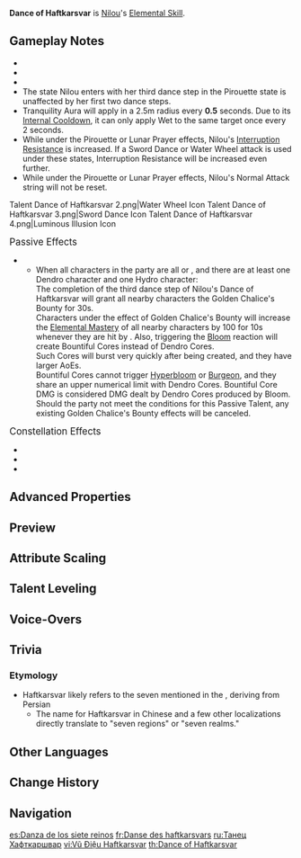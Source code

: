 {{Talent Infobox
|image         = Talent Dance of Haftkarsvar.png
|character     = Nilou
|type          = Elemental Skill
|info          = Nilou will enter the Pirouette state, dealing {{Color|Hydro DMG}} to nearby opponents based on her Max HP.<br />While she is in the Pirouette state, Nilou's Normal Attacks and Elemental Attacks will cause her to enter the Sword Dance and Whirling Steps stances respectively, causing DMG she deals to be converted to {{Color|Hydro DMG}} that cannot be overridden and that is considered Elemental Skill DMG.<br /><br />In these stances, Nilou's third dance step will end Pirouette, and has the following effects:<ul><li>Sword Dance: unleashes a Luminous Illusion that deals {{Color|Hydro DMG}} to opponents it touches and grants Nilou the Lunar Prayer effect. This effect converts Nilou's Normal Attacks into Sword Dance techniques, and her final hit will unleash a Luminous Illusion.</li><li>Whirling Steps: Nilou unleashes a Whirling Water Wheel that deals AoE {{Color|Hydro DMG}} and creates a Tranquility Aura that follows your active character around and applies Wet to opponents within its AoE.</li></ul><br />Nilou is unable to perform Charged Attacks when under the effect of Pirouette or Lunar Prayer. These effects will be removed once she leaves the field.
|CD            = 18s
|scale_att1    = Max HP
|utility1      = Conversion
|utility2      = Interruption Resistance
|utility3      = Requires Staying on Field
|attr1         = Skill DMG (% Max HP)
|value1        = 3.3-7.1%
|attr2         = Sword Dance/Whirling Steps 1-Hit DMG (% Max HP)
|value2        = 4.6/3.3-9.7/6.9%
|attr3         = Sword Dance/Whirling Steps 2-Hit DMG (% Max HP)
|value3        = 5.1/4-10.9/8.4%
|attr4         = Luminous Illusion/Water Wheel DMG (% Max HP)
|value4        = 7.2/6.1-15.2/10.8%
|attr5         = Pirouette Duration
|value5        = 10s
|attr6         = Lunar Prayer Duration
|value6        = 8s
|attr7         = Tranquility Aura Duration
|value7        = 12s
}}
{{Description|"Daintily her toes touch the water's face, and the light that ripples forth equals even the seven heavens."}}
'''Dance of Haftkarsvar''' is [[Nilou]]'s [[Elemental Skill]].

==Gameplay Notes==
* {{TalentNote|cooldown|immediate}}
* {{TalentNote|particles|Skill DMG|1.5}}
* {{TalentNote|particles|Sword Dance, Whirling Steps, Luminous Illusion, or Water Wheel during the Pirouette state|1}}
* The state Nilou enters with her third dance step in the Pirouette state is unaffected by her first two dance steps.
* Tranquility Aura will apply {{Wet}} in a 2.5m radius every '''0.5''' seconds. Due to its [[Internal Cooldown]], it can only apply Wet to the same target once every 2 seconds.
* While under the Pirouette or Lunar Prayer effects, Nilou's [[Interruption Resistance]] is increased. If a Sword Dance or Water Wheel attack is used under these states, Interruption Resistance will be increased even further.
* While under the Pirouette or Lunar Prayer effects, Nilou's Normal Attack string will not be reset.
<gallery>
Talent Dance of Haftkarsvar 2.png|Water Wheel Icon
Talent Dance of Haftkarsvar 3.png|Sword Dance Icon
Talent Dance of Haftkarsvar 4.png|Luminous Illusion Icon
</gallery>

;<big>Passive Effects</big>
* {{TalentNote|ascension|1|Court of Dancing Petals|character=Nilou|talent=Dance of Haftkarsvar|affects Dance of Haftkarsvar as follows:}}
** When all characters in the party are all {{Color|Dendro}} or {{Color|Hydro}}, and there are at least one Dendro character and one Hydro character:<br />The completion of the third dance step of Nilou's Dance of Haftkarsvar will grant all nearby characters the Golden Chalice's Bounty for 30s.<br />Characters under the effect of Golden Chalice's Bounty will increase the [[Elemental Mastery]] of all nearby characters by 100 for 10s whenever they are hit by {{Color|Dendro attacks}}. Also, triggering the [[Bloom]] reaction will create Bountiful Cores instead of Dendro Cores.<br />Such Cores will burst very quickly after being created, and they have larger AoEs.<br />Bountiful Cores cannot trigger [[Hyperbloom]] or [[Burgeon]], and they share an upper numerical limit with Dendro Cores. Bountiful Core DMG is considered DMG dealt by Dendro Cores produced by Bloom.<br />Should the party not meet the conditions for this Passive Talent, any existing Golden Chalice's Bounty effects will be canceled.

;<big>Constellation Effects</big>
* {{TalentNote|constellation|1|Dance of the Waning Moon|Increases Luminous Illusion DMG by 65%, and extends the Tranquility Aura's duration by 6s.}}
* {{TalentNote|constellation|4|Fricative Pulse}}
* {{TalentNote|constellation|5|Twirling Light}}

==Advanced Properties==
{{Advanced Properties
|title   = Skill DMG
|gu      = 1U
|icdtag  = Elemental Skill
|icdtype = 2.5s/3 Hits
|poise   = 55.64
|impulse = 3

|title2   = Sword Dance 1-Hit
|gu2      = 1U
|icdtag2  = Elemental Skill
|icdtype2 = 2.5s/3 Hits
|poise2   = 52.64
|impulse2 = 3

|title3   = Sword Dance 2-Hit
|gu3      = 1U
|icdtag3  = Elemental Skill
|icdtype3 = 2.5s/3 Hits
|poise3   = 47.55
|impulse3 = 3

|title4   = Luminous Illusion
|gu4      = 1U
|icdtag4  = Elemental Skill
|icdtype4 = 2.5s/3 Hits
|poise4   = 90.31
|impulse4 = 3

|title5   = Whirling Steps 1-Hit
|gu5      = 1U
|icdtag5  = Elemental Skill
|icdtype5 = 2.5s/3 Hits
|poise5   = 54.64
|impulse5 = 3

|title6   = Whirling Steps 2-Hit
|gu6      = 1U
|icdtag6  = Elemental Skill
|icdtype6 = 2.5s/3 Hits
|poise6   = 66.43
|impulse6 = 3

|title7   = Water Wheel
|gu7      = 1U
|icdtag7  = Elemental Skill
|icdtype7 = 2.5s/3 Hits
|poise7   = 85
|impulse7 = 4

|title8   = Tranquility Aura
|gu8      = 1U
|icdtag8  = Tranquility Aura
|icdtype8 = 1.9s/4 Hits
|poise8   = 0
|impulse8 = 0
}}

==Preview==
{{Preview
|file1    = Dance of Haftkarsvar Pirouette Preview
|caption1 = Pirouette
|file2    = Dance of Haftkarsvar Sword Dance Preview
|caption2 = Sword Dance
|file3    = Dance of Haftkarsvar Whirling Steps Preview
|caption3 = Whirling Steps
}}

==Attribute Scaling==
{{Talent Scaling
|talentType=Elemental Skill
|levels=13
|order=skilldmg,sworddance/whirlingsteps1-hitdmg,sworddance/whirlingsteps2-hitdmg,luminousillusion/waterwheeldmg,pirouetteduration,lunarprayerduration,tranquilityauraduration,cd
|titles=Skill DMG (% Max HP),Sword Dance/Whirling Steps 1-Hit DMG (% Max HP),Sword Dance/Whirling Steps 2-Hit DMG (% Max HP),Luminous Illusion/Water Wheel DMG (% Max HP),Pirouette Duration,Lunar Prayer Duration,Tranquility Aura Duration,CD
|skilldmg_1=3.34
|skilldmg_2=3.59
|skilldmg_3=3.84
|skilldmg_4=4.17
|skilldmg_5=4.42
|skilldmg_6=4.67
|skilldmg_7=5.01
|skilldmg_8=5.34
|skilldmg_9=5.68
|skilldmg_10=6.01
|skilldmg_11=6.34
|skilldmg_12=6.68
|skilldmg_13=7.1
|sworddance/whirlingsteps1-hitdmg_1=4.55/3.26
|sworddance/whirlingsteps1-hitdmg_2=4.89/3.51
|sworddance/whirlingsteps1-hitdmg_3=5.24/3.75
|sworddance/whirlingsteps1-hitdmg_4=5.69/4.08
|sworddance/whirlingsteps1-hitdmg_5=6.03/4.32
|sworddance/whirlingsteps1-hitdmg_6=6.37/4.57
|sworddance/whirlingsteps1-hitdmg_7=6.83/4.89
|sworddance/whirlingsteps1-hitdmg_8=7.28/5.22
|sworddance/whirlingsteps1-hitdmg_9=7.74/5.55
|sworddance/whirlingsteps1-hitdmg_10=8.19/5.87
|sworddance/whirlingsteps1-hitdmg_11=8.65/6.2
|sworddance/whirlingsteps1-hitdmg_12=9.11/6.52
|sworddance/whirlingsteps1-hitdmg_13=9.67/6.93
|sworddance/whirlingsteps2-hitdmg_1=5.14/3.96
|sworddance/whirlingsteps2-hitdmg_2=5.53/4.26
|sworddance/whirlingsteps2-hitdmg_3=5.92/4.55
|sworddance/whirlingsteps2-hitdmg_4=6.43/4.95
|sworddance/whirlingsteps2-hitdmg_5=6.82/5.25
|sworddance/whirlingsteps2-hitdmg_6=7.2/5.54
|sworddance/whirlingsteps2-hitdmg_7=7.72/5.94
|sworddance/whirlingsteps2-hitdmg_8=8.23/6.34
|sworddance/whirlingsteps2-hitdmg_9=8.75/6.73
|sworddance/whirlingsteps2-hitdmg_10=9.26/7.13
|sworddance/whirlingsteps2-hitdmg_11=9.77/7.52
|sworddance/whirlingsteps2-hitdmg_12=10.29/7.92
|sworddance/whirlingsteps2-hitdmg_13=10.93/8.42
|luminousillusion/waterwheeldmg_1=7.17/5.06
|luminousillusion/waterwheeldmg_2=7.71/5.44
|luminousillusion/waterwheeldmg_3=8.24/5.82
|luminousillusion/waterwheeldmg_4=8.96/6.33
|luminousillusion/waterwheeldmg_5=9.5/6.71
|luminousillusion/waterwheeldmg_6=10.04/7.09
|luminousillusion/waterwheeldmg_7=10.75/7.59
|luminousillusion/waterwheeldmg_8=11.47/8.1
|luminousillusion/waterwheeldmg_9=12.19/8.6
|luminousillusion/waterwheeldmg_10=12.9/9.11
|luminousillusion/waterwheeldmg_11=13.62/9.62
|luminousillusion/waterwheeldmg_12=14.34/10.12
|luminousillusion/waterwheeldmg_13=15.23/10.76
|pirouetteduration=10s
|lunarprayerduration=8s
|tranquilityauraduration=12s
|cd=18s
}}

==Talent Leveling==
{{Talent Upgrade|Nilou}}

==Voice-Overs==
{{Talent VO}}

==Trivia==
===Etymology===
* Haftkarsvar likely refers to the seven {{w|karshvar}} mentioned in the {{w|Avesta}}, deriving from Persian {{Lang|mini=1|fa=هفت کارشور|fa_rm=haft kâršvar|fa_tl=seven karshvar.}}
** The name for Haftkarsvar in Chinese and a few other localizations directly translate to "seven regions" or "seven realms."

==Other Languages==
{{Other Languages
|en      = Dance of Haftkarsvar
|zhs     = 七域舞步
|zhs_rm  = Qīyù Wǔbù
|zht     = 七域舞步
|zht_rm  = Qīyù Wǔbù
|zh_tl   = The Seven-Region Dance
|ja      = 七域のダンス
|ja_rm   = Nana-iki no Dansu{{Assumed}}
|ja_tl   = Dance of Seven Regions
|ko      = {{tt|칠역|七域}}의 춤
|ko_rm   = Chilyeok-ui Chum
|ko_tl   = Dance of Seven Regions
|es      = Danza de los siete reinos
|es_tl   = Dance of the Seven Realms
|fr      = Danse des haftkarsvars
|fr_tl   = Dance of Haftkarsvar
|ru      = Танец Хафткаршвар
|ru_tl   = Dance of Haftkarsh<!--The H is intentional. Do not remove.-->var
|th      = Dance of Haftkarsvar
|vi      = {{tt|Vũ Điệu|舞調}} Haftkarsvar
|vi_tl   = Haftkarsvar Dance
|de      = Haftkarsvar-Tanz
|de_tl   = Haftkarsvar Dance
|id      = Dance of Haftkarsvar
|pt      = Dança dos Sete Reinos
|pt_tl   = Dance of the Seven Realms
|tr      = Haftkarsvar Dansı
|tr_tl   = 
|it      = Danza di Haftkarsvar
|it_tl   = Dance of Haftkarsvar
}}

==Change History==
{{Change History|3.1}}

==Navigation==
{{Talent Navbox|Nilou}}

[[es:Danza de los siete reinos]]
[[fr:Danse des haftkarsvars]]
[[ru:Танец Хафткаршвар]]
[[vi:Vũ Điệu Haftkarsvar]]
[[th:Dance of Haftkarsvar]]